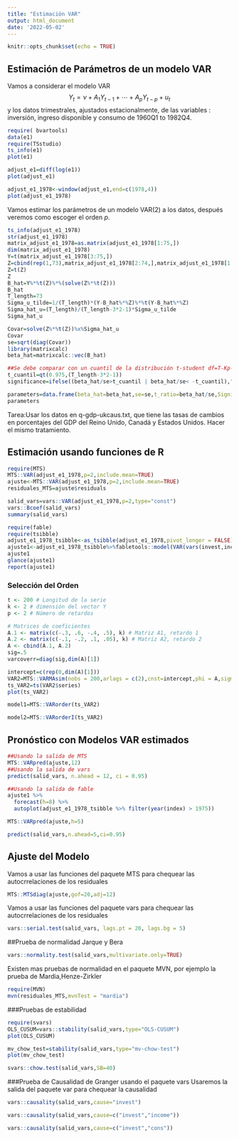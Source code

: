 ```yaml
---
title: "Estimación VAR"
output: html_document
date: '2022-05-02'
---
```


```r
knitr::opts_chunk$set(echo = TRUE)
```

## Estimación de Parámetros de un modelo VAR

Vamos a considerar el modelo VAR
$$
	{Y}_t={\nu}+A_1 {Y}_{t-1} +\cdots+A_p {Y}_{t-p}+{u}_t
$$
y los datos trimestrales, ajustados estacionalmente, de las variables : inversión, ingreso disponible y consumo de 1960Q1 to 1982Q4.
```r
require( bvartools)
data(e1)
require(TSstudio)
ts_info(e1)
plot(e1)

adjust_e1=diff(log(e1))
plot(adjust_e1)

adjust_e1_1978<-window(adjust_e1,end=c(1978,4))
plot(adjust_e1_1978)

```

Vamos estimar los parámetros de un modelo VAR(2) a los datos, después veremos como escoger el orden $p$.


```r
ts_info(adjust_e1_1978)
str(adjust_e1_1978)
matrix_adjust_e1_1978=as.matrix(adjust_e1_1978[1:75,])
dim(matrix_adjust_e1_1978)
Y=t(matrix_adjust_e1_1978[3:75,])
Z=cbind(rep(1,73),matrix_adjust_e1_1978[2:74,],matrix_adjust_e1_1978[1:73,])
Z=t(Z)
Z
B_hat=Y%*%t(Z)%*%(solve(Z%*%t(Z)))
B_hat
T_length=73
Sigma_u_tilde=1/(T_length)*(Y-B_hat%*%Z)%*%t(Y-B_hat%*%Z)
Sigma_hat_u=(T_length)/(T_length-3*2-1)*Sigma_u_tilde
Sigma_hat_u

Covar=solve(Z%*%t(Z))%x%Sigma_hat_u
Covar
se=sqrt(diag(Covar))
library(matrixcalc)
beta_hat=matrixcalc::vec(B_hat)

##Se debe comparar con un cuantil de la distribución t-student df=T-Kp-1, el cual, para este tamaño, es de casi el cuantil de la normal estándar.
t_cuantil=qt(0.975,(T_length-3*2-1))
significance=ifelse((beta_hat/se>t_cuantil | beta_hat/se< -t_cuantil),"Si","No")

parameters=data.frame(beta_hat=beta_hat,se=se,t_ratio=beta_hat/se,Significativo=significance)
parameters
```

Tarea:Usar los datos en q-gdp-ukcaus.txt, que tiene las tasas de cambios en porcentajes del GDP del Reino Unido, Canadá y Estados Unidos. Hacer el mismo tratamiento.

## Estimación usando funciones de R

```r
require(MTS)
MTS::VAR(adjust_e1_1978,p=2,include.mean=TRUE)
ajuste<-MTS::VAR(adjust_e1_1978,p=2,include.mean=TRUE)
residuales_MTS=ajuste$residuals
```

```r
salid_vars=vars::VAR(adjust_e1_1978,p=2,type="const")
vars::Bcoef(salid_vars)
summary(salid_vars)
```


```r
require(fable)
require(tsibble)
adjust_e1_1978_tsibble<-as_tsibble(adjust_e1_1978,pivot_longer = FALSE)
ajuste1<-adjust_e1_1978_tsibble%>%fabletools::model(VAR(vars(invest,income,cons)~ AR(p=2)))
ajuste1
glance(ajuste1)
report(ajuste1)
```
### Selección del Orden

```r
t <- 200 # Longitud de la serie
k <- 2 # dimensión del vector Y
p <- 2 # Número de retardos

# Matrices de coeficientes
A.1 <- matrix(c(-.3, .6, -.4, .5), k) # Matriz A1, retardo 1
A.2 <- matrix(c(-.1, -.2, .1, .05), k) # Matriz A2, retardo 2
A <- cbind(A.1, A.2) 
sig=.5
varcoverr=diag(sig,dim(A)[1])

intercept=c(rep(0,dim(A)[1]))
VAR2=MTS::VARMAsim(nobs = 200,arlags = c(2),cnst=intercept,phi = A,sigma=varcoverr)
ts_VAR2=ts(VAR2$series)
plot(ts_VAR2)

model1=MTS::VARorder(ts_VAR2)

model2=MTS::VARorderI(ts_VAR2)

```

## Pronóstico con Modelos VAR estimados

```r
##Usando la salida de MTS
MTS::VARpred(ajuste,12)
##Usando la salida de vars
predict(salid_vars, n.ahead = 12, ci = 0.95)

##Usando la salida de fable
ajuste1 %>%
  forecast(h=8) %>%
  autoplot(adjust_e1_1978_tsibble %>% filter(year(index) > 1975))
```
```r
MTS::VARpred(ajuste,h=5)
```
```r
predict(salid_vars,n.ahead=5,ci=0.95)
```


## Ajuste del Modelo
Vamos a usar las funciones del paquete MTS para chequear las autocrrelaciones de los residuales
```r
MTS::MTSdiag(ajuste,gof=20,adj=12)
```

Vamos a usar las funciones del paquete vars para chequear las autocrrelaciones de los residuales
```r
vars::serial.test(salid_vars, lags.pt = 20, lags.bg = 5)

```


##Prueba de normalidad Jarque y Bera

```r
vars::normality.test(salid_vars,multivariate.only=TRUE)
```
Existen mas pruebas de normalidad en el paquete MVN, por ejemplo la prueba de Mardia,Henze-Zirkler

```r
require(MVN)
mvn(residuales_MTS,mvnTest = "mardia")
```
###Pruebas de estabilidad

```r
require(svars)
OLS_CUSUM=vars::stability(salid_vars,type="OLS-CUSUM")
plot(OLS_CUSUM)

mv_chow_test=stability(salid_vars,type="mv-chow-test")
plot(mv_chow_test)
```

```r

svars::chow.test(salid_vars,SB=40)
```

###Prueba de Causalidad de Granger usando el paquete vars
Usaremos la salida del paquete var para chequear la causalidad
```r
vars::causality(salid_vars,cause="invest")

vars::causality(salid_vars,cause=c("invest","income"))

vars::causality(salid_vars,cause=c("invest","cons"))
```

